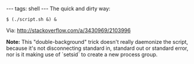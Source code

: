 ---
tags: shell
---
The quick and dirty way:

<pre lang="shell">$ (./script.sh &) &</pre>

Via: http://stackoverflow.com/a/3430969/2103996

'''Note:''' This "double-background" trick doesn't really daemonize the script, because it's not disconnecting standard in, standard out or standard error, nor is it making use of `setsid` to create a new process group.
